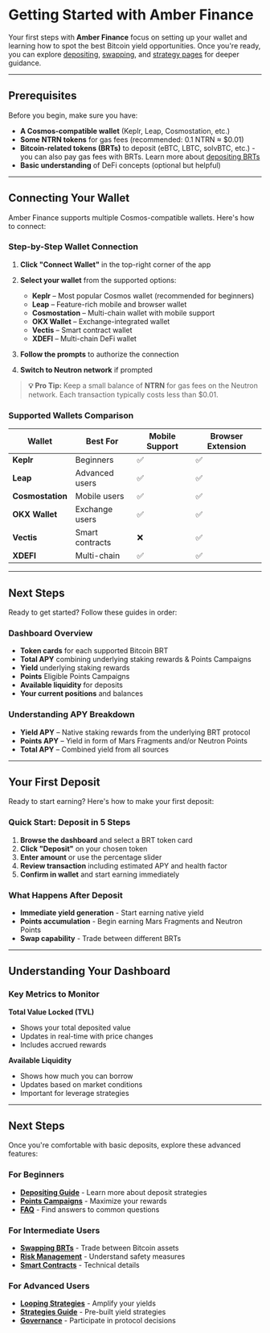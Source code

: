 # Getting Started with Amber Finance

Your first steps with **Amber Finance** focus on setting up your wallet and learning how to spot the best Bitcoin yield opportunities. Once you're ready, you can explore [depositing](/user-guide/depositing), [swapping](/user-guide/swaps), and [strategy pages](/user-guide/looping) for deeper guidance.

---

## Prerequisites

Before you begin, make sure you have:

- **A Cosmos-compatible wallet** (Keplr, Leap, Cosmostation, etc.)
- **Some NTRN tokens** for gas fees (recommended: 0.1 NTRN ≈ $0.01)
- **Bitcoin-related tokens (BRTs)** to deposit (eBTC, LBTC, solvBTC, etc.) - you can also pay gas fees with BRTs. Learn more about [depositing BRTs](/user-guide/depositing)
- **Basic understanding** of DeFi concepts (optional but helpful)

---

## Connecting Your Wallet

Amber Finance supports multiple Cosmos-compatible wallets. Here's how to connect:

### Step-by-Step Wallet Connection

1. **Click "Connect Wallet"** in the top-right corner of the app
2. **Select your wallet** from the supported options:
   - **Keplr** – Most popular Cosmos wallet (recommended for beginners)
   - **Leap** – Feature-rich mobile and browser wallet
   - **Cosmostation** – Multi-chain wallet with mobile support
   - **OKX Wallet** – Exchange-integrated wallet
   - **Vectis** – Smart contract wallet
   - **XDEFI** – Multi-chain DeFi wallet

3. **Follow the prompts** to authorize the connection
4. **Switch to Neutron network** if prompted

> **💡 Pro Tip:** Keep a small balance of **NTRN** for gas fees on the Neutron network. Each transaction typically costs less than $0.01.

### Supported Wallets Comparison

| Wallet           | Best For        | Mobile Support | Browser Extension |
| ---------------- | --------------- | -------------- | ----------------- |
| **Keplr**        | Beginners       | ✅             | ✅                |
| **Leap**         | Advanced users  | ✅             | ✅                |
| **Cosmostation** | Mobile users    | ✅             | ✅                |
| **OKX Wallet**   | Exchange users  | ✅             | ✅                |
| **Vectis**       | Smart contracts | ❌             | ✅                |
| **XDEFI**        | Multi-chain     | ✅             | ✅                |

---

## Next Steps

Ready to get started? Follow these guides in order:

### Dashboard Overview

- **Token cards** for each supported Bitcoin BRT
- **Total APY** combining underlying staking rewards & Points Campaigns
- **Yield** underlying staking rewards
- **Points** Eligible Points Campaigns
- **Available liquidity** for deposits
- **Your current positions** and balances

### Understanding APY Breakdown

- **Yield APY** – Native staking rewards from the underlying BRT protocol
- **Points APY** – Yield in form of Mars Fragments and/or Neutron Points
- **Total APY** – Combined yield from all sources

---

## Your First Deposit

Ready to start earning? Here's how to make your first deposit:

### Quick Start: Deposit in 5 Steps

1. **Browse the dashboard** and select a BRT token card
2. **Click "Deposit"** on your chosen token
3. **Enter amount** or use the percentage slider
4. **Review transaction** including estimated APY and health factor
5. **Confirm in wallet** and start earning immediately

### What Happens After Deposit

- **Immediate yield generation** - Start earning native yield
- **Points accumulation** - Begin earning Mars Fragments and Neutron Points
- **Swap capability** - Trade between different BRTs

---

## Understanding Your Dashboard

### Key Metrics to Monitor

**Total Value Locked (TVL)**

- Shows your total deposited value
- Updates in real-time with price changes
- Includes accrued rewards

**Available Liquidity**

- Shows how much you can borrow
- Updates based on market conditions
- Important for leverage strategies

---

## Next Steps

Once you're comfortable with basic deposits, explore these advanced features:

### For Beginners

- **[Depositing Guide](/user-guide/depositing)** - Learn more about deposit strategies
- **[Points Campaigns](/user-guide/points-campaigns)** - Maximize your rewards
- **[FAQ](/faq)** - Find answers to common questions

### For Intermediate Users

- **[Swapping BRTs](/user-guide/swaps)** - Trade between Bitcoin assets
- **[Risk Management](/risk_management)** - Understand safety measures
- **[Smart Contracts](/smart_contracts)** - Technical details

### For Advanced Users

- **[Looping Strategies](/user-guide/looping)** - Amplify your yields
- **[Strategies Guide](/strategies)** - Pre-built yield strategies
- **[Governance](/governance)** - Participate in protocol decisions
